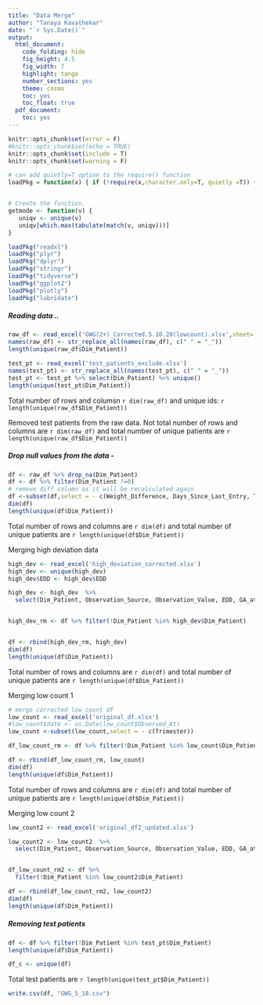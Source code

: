 ```yaml
---
title: "Data Merge"
author: "Tanaya Kavathekar"
date: "`r Sys.Date()`"
output:
  html_document:
    code_folding: hide
    fig_height: 4.5
    fig_width: 7
    highlight: tango
    number_sections: yes
    theme: cosmo
    toc: yes
    toc_float: true
  pdf_document:
    toc: yes
---
```

  
```r
knitr::opts_chunk$set(error = F)
#knitr::opts_chunk$set(echo = TRUE)
knitr::opts_chunk$set(include = T)
knitr::opts_chunk$set(warning = F)
```

```r
# can add quietly=T option to the require() function
loadPkg = function(x) { if (!require(x,character.only=T, quietly =T)) { install.packages(x,dep=T,repos="http://cran.us.r-project.org"); if(!require(x,character.only=T)) stop("Package not found") } }


# Create the function.
getmode <- function(v) {
   uniqv <- unique(v)
   uniqv[which.max(tabulate(match(v, uniqv)))]
}

```

```r
loadPkg("readxl")
loadPkg("plyr")
loadPkg("dplyr")
loadPkg("stringr")
loadPkg("tidyverse")
loadPkg("ggplot2")
loadPkg("plotly")
loadPkg("lubridate")

```

##### Reading data ..
```r
raw_df <- read_excel('GWG(2+)_Corrected.5.10.20(lowcount).xlsx',sheet='master')
names(raw_df) <- str_replace_all(names(raw_df), c(" " = "_"))
length(unique(raw_df$Dim_Patient))

test_pt <- read_excel('test_patients_exclude.xlsx')
names(test_pt) <- str_replace_all(names(test_pt), c(" " = "_"))
test_pt <- test_pt %>% select(Dim_Patient) %>% unique()
length(unique(test_pt$Dim_Patient))

```
Total number of rows and columsn `r dim(raw_df)` and unique ids: `r length(unique(raw_df$Dim_Patient))`


Removed test patients from the raw data. Not total number of rows and columns are `r dim(raw_df)` and total number of unique patients are `r length(unique(raw_df$Dim_Patient))`

##### Drop null values from the data - 
```r
df <- raw_df %>% drop_na(Dim_Patient)
df <- df %>% filter(Dim_Patient !=0)
# remove diff column as it will be recalculated again
df <-subset(df,select = - c(Weight_Difference, Days_Since_Last_Entry, Trimester))
dim(df)
length(unique(df$Dim_Patient))


```
Total number of rows and columns are `r dim(df)` and total number of unique patients are `r length(unique(df$Dim_Patient))`


Merging high deviation data
```r
high_dev <- read_excel('high_deviation_corrected.xlsx')
high_dev <- unique(high_dev)
high_dev$EDD <- high_dev$EDD

high_dev <- high_dev  %>% 
  select(Dim_Patient, Observation_Source, Observation_Value, EDD, GA_at_Observation, date) %>% rename("Observed_At" = date)


high_dev_rm <- df %>% filter(!Dim_Patient %in% high_dev$Dim_Patient)


df <- rbind(high_dev_rm, high_dev)
dim(df)
length(unique(df$Dim_Patient))
```
Total number of rows and columns are `r dim(df)` and total number of unique patients are `r length(unique(df$Dim_Patient))`


Merging low count 1
```r
# merge corrected low count df
low_count <- read_excel('original_df.xlsx')
#low_count$date <- as.Date(low_count$Observed_At)
low_count <-subset(low_count,select = - c(Trimester))

df_low_count_rm <- df %>% filter(!Dim_Patient %in% low_count$Dim_Patient)

df <- rbind(df_low_count_rm, low_count)
dim(df)
length(unique(df$Dim_Patient))
```
Total number of rows and columns are `r dim(df)` and total number of unique patients are `r length(unique(df$Dim_Patient))`

Merging low count 2
```r
low_count2 <- read_excel('original_df2_updated.xlsx')

low_count2 <- low_count2  %>% 
  select(Dim_Patient, Observation_Source, Observation_Value, EDD, GA_at_Observation, date) %>% rename("Observed_At" = date)


df_low_count_rm2 <- df %>% 
  filter(!Dim_Patient %in% low_count2$Dim_Patient)

df <- rbind(df_low_count_rm2, low_count2)
dim(df)
length(unique(df$Dim_Patient))
```

##### Removing test patients 
```r
df <- df %>% filter(!Dim_Patient %in% test_pt$Dim_Patient)
length(unique(df$Dim_Patient))

df_c <- unique(df)

```
Total test patients are `r length(unique(test_pt$Dim_Patient))`

```r
write.csv(df, "GWG_5_18.csv")
```

